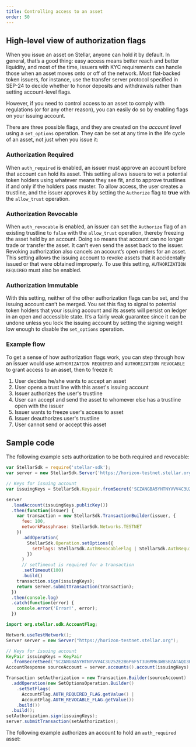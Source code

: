 ```yaml
---
title: Controlling access to an asset
order: 50
---
```



## High-level view of authorization flags

When you issue an asset on Stellar, anyone can hold it by default.  In general, that’s a good thing: easy access means better reach and better liquidity, and most of the time, issuers with KYC requirements can handle those when an asset moves onto or off of the network.  Most fiat-backed token issuers, for instance, use the transfer server protocol specified in SEP-24 to decide whether to honor deposits and withdrawals rather than setting account-level flags.      

However, if you need to control access to an asset to comply with regulations (or for any other reason), you can easily do so by enabling flags on your issuing account. 

There are three possible flags, and they are created on the *account level* using a `set_options` operation.  They can be set at any time in the life cycle of an asset, not just when you issue it:

### Authorization Required 

When `auth_required` is enabled, an issuer must approve an account before that account can hold its asset.  This setting allows issuers to vet a potential token holders using whatever means they see fit, and to approve trustlines if and only if the holders pass muster. To allow access, the user creates a trustline, and the issuer approves it by setting the `Authorize` flag to **true** with the `allow_trust` operation.

### Authorization Revocable 

When `auth_revocable` is enabled, an issuer can set the `Authorize` flag of an existing trustline to `false` with the `allow_trust` operation, thereby freezing the asset held by an account.  Doing so means that account can no longer trade or transfer the asset.  It can’t even send the asset back to the issuer. Revoking authorization also cancels an account’s open orders for an asset.  This setting allows the issuing account to revoke assets that it accidentally issued or that were obtained improperly. To use this setting, `AUTHORIZATION REQUIRED` must also be enabled.

### Authorization Immutable 

With this setting, neither of the other authorization flags can be set, and the issuing account can’t be merged.  You set this flag to signal to potential token holders that your issuing account and its assets will persist on ledger in an open and accessible state.  It’s a fairly weak guarantee since it can be undone unless you lock the issuing account by setting the signing weight low enough to disable the `set_options` operation.

### Example flow 

To get a sense of how authorization flags work, you can step through how an issuer would use `AUTHORIZATION REQUIRED` and `AUTHORIZATION REVOCABLE` to grant access to an asset, then to freeze it:
1. User decides he/she wants to accept an asset
2. User opens a trust line with this asset's issuing account
3. Issuer authorizes the user's trustline
4. User can accept and send the asset to whomever else has a trustline open with the issuer
5. Issuer wants to freeze user's access to asset
6. Issuer deauthorizes user's trustline
7. User cannot send or accept this asset

## Sample code

The following example sets authorization to be both required and revocable:

<CodeExample title="Asset Authorization">

```js
var StellarSdk = require('stellar-sdk');
var server = new StellarSdk.Server('https://horizon-testnet.stellar.org');

// Keys for issuing account
var issuingKeys = StellarSdk.Keypair.fromSecret('SCZANGBA5YHTNYVVV4C3U252E2B6P6F5T3U6MM63WBSBZATAQI3EBTQ4');

server
  .loadAccount(issuingKeys.publicKey())
  .then(function(issuer) {
    var transaction = new StellarSdk.TransactionBuilder(issuer, {
      fee: 100,
      networkPassphrase: StellarSdk.Networks.TESTNET
    })
      .addOperation(
        StellarSdk.Operation.setOptions({
          setFlags: StellarSdk.AuthRevocableFlag | StellarSdk.AuthRequiredFlag
        })
      )
      // setTimeout is required for a transaction
      .setTimeout(100)
      .build()
    transaction.sign(issuingKeys);
    return server.submitTransaction(transaction);
  })
  .then(console.log)
  .catch(function(error) {
    console.error('Error!', error);
  })
```

```java
import org.stellar.sdk.AccountFlag;

Network.useTestNetwork();
Server server = new Server("https://horizon-testnet.stellar.org");

// Keys for issuing account
KeyPair issuingKeys = KeyPair
  .fromSecretSeed("SCZANGBA5YHTNYVVV4C3U252E2B6P6F5T3U6MM63WBSBZATAQI3EBTQ4");
AccountResponse sourceAccount = server.accounts().account(issuingKeys);

Transaction setAuthorization = new Transaction.Builder(sourceAccount)
  .addOperation(new SetOptionsOperation.Builder()
    .setSetFlags(
      AccountFlag.AUTH_REQUIRED_FLAG.getValue() |
      AccountFlag.AUTH_REVOCABLE_FLAG.getValue())
    .build())
  .build();
setAuthorization.sign(issuingKeys);
server.submitTransaction(setAuthorization);
```

</CodeExample>

The following example authorizes an account to hold an `auth_required` asset: